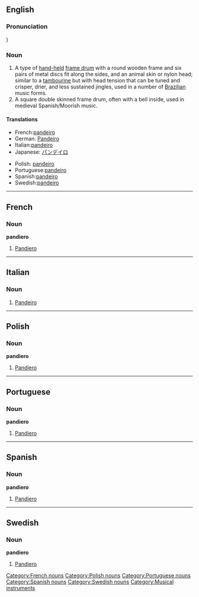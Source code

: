 {{see|Pandeiro}}
==English==
{{rfc}}
===Pronunciation===
{{IPA2|pɐ̃ˈdejɾu}})

===Noun===
{{wikipedia}}
{{en-noun}}
# A type of [[hand-held]] [[frame drum]] with a round wooden frame and six pairs of metal discs fit along the sides, and an animal skin or nylon head; similar to a [[tambourine]] but with head tension that can be tuned and crisper, drier, and less sustained jingles, used in a number of [[Brazilian]] music forms.
# A square double skinned frame drum, often with a bell inside, used in medieval Spanish/Moorish music.

====Translations====
{{trans-top}}
* French:[[pandeiro#French|pandeiro]]
* German: [[Pandeiro]]
* Italian:[[pandeiro#Italian|pandeiro]]
* Japanese: [[パンデイロ]]
{{trans-mid}}
* Polish: [[pandeiro#Polish|pandeiro]]
* Portuguese:[[pandeiro#Portuguese|pandeiro]]
* Spanish:[[pandeiro#Spanish|pandeiro]]
* Swedish:[[pandeiro#Swedish|pandeiro]]
{{trans-bottom}}

----

==French==
===Noun===
'''pandiero'''
# [[pandeiro#English|Pandiero]]

[[Category:French nouns]]

----

==Italian==

===Noun===
{{wikipedia|lang=it}}
{{it-noun|pandeir|m|o|i}}

# [[pandeiro#English|Pandeiro]]

----

==Polish==
===Noun===
'''pandiero'''
# [[pandeiro#English|Pandiero]]

[[Category:Polish nouns]]

----

==Portuguese==
===Noun===
'''pandiero'''
# [[pandeiro#English|Pandiero]]

[[Category:Portuguese nouns]]

----

==Spanish==
===Noun===
'''pandiero'''
# [[pandeiro#English|Pandiero]]

[[Category:Spanish nouns]]

----

==Swedish==
===Noun===
'''pandiero'''
# [[pandeiro#English|Pandiero]]

[[Category:Swedish nouns]]


[[Category:Musical instruments]]